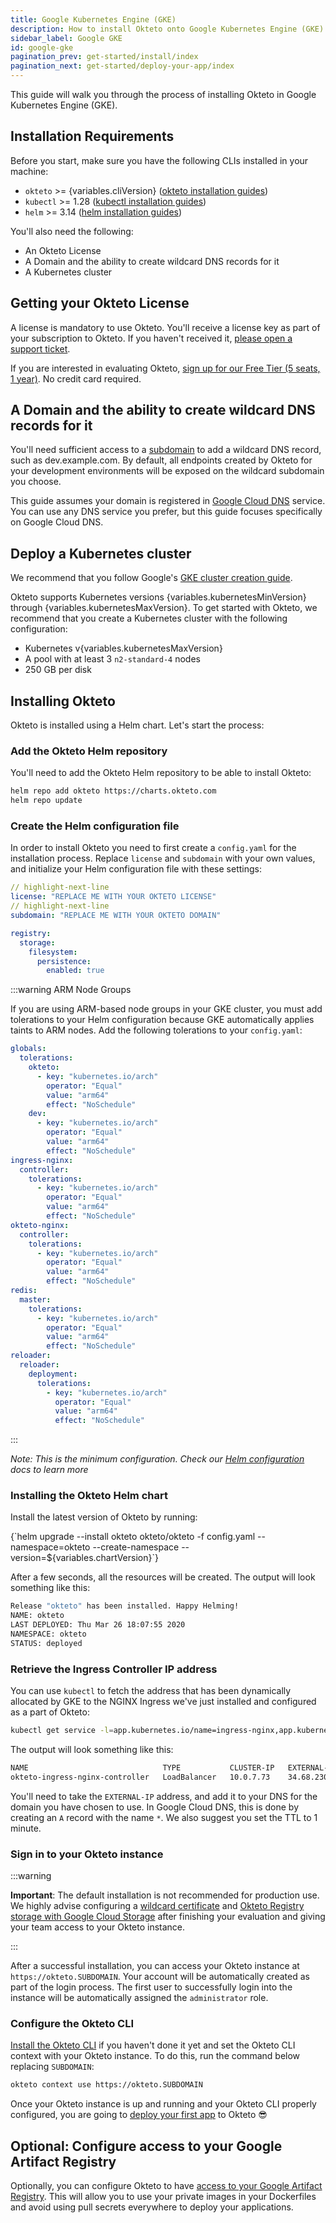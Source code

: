 ```yaml
---
title: Google Kubernetes Engine (GKE)
description: How to install Okteto onto Google Kubernetes Engine (GKE)
sidebar_label: Google GKE
id: google-gke
pagination_prev: get-started/install/index
pagination_next: get-started/deploy-your-app/index
---
```



This guide will walk you through the process of installing Okteto in Google Kubernetes Engine (GKE).

## Installation Requirements

Before you start, make sure you have the following CLIs installed in your machine:

- `okteto` >= {variables.cliVersion} ([okteto installation guides](get-started/install-okteto-cli.mdx))
- `kubectl` >= 1.28 ([kubectl installation guides](https://kubernetes.io/docs/tasks/tools/#kubectl))
- `helm` >= 3.14 ([helm installation guides](https://helm.sh/docs/intro/install/))

You'll also need the following:

- An Okteto License
- A Domain and the ability to create wildcard DNS records for it
- A Kubernetes cluster

## Getting your Okteto License

A license is mandatory to use Okteto. You'll receive a license key as part of your subscription to Okteto. If you haven't received it, [please open a support ticket](https://okteto.com/support).

If you are interested in evaluating Okteto, [sign up for our Free Tier (5 seats, 1 year)](https://www.okteto.com/free-trial/). No credit card required.

## A Domain and the ability to create wildcard DNS records for it

You'll need sufficient access to a [subdomain](self-hosted/helm-configuration.mdx#subdomain) to add a wildcard DNS record, such as dev.example.com.
By default, all endpoints created by Okteto for your development environments will be exposed on the wildcard subdomain you choose.

This guide assumes your domain is registered in [Google Cloud DNS](https://cloud.google.com/dns) service.
You can use any DNS service you prefer, but this guide focuses specifically on Google Cloud DNS.

## Deploy a Kubernetes cluster

We recommend that you follow Google's [GKE cluster creation guide](https://cloud.google.com/kubernetes-engine/docs/how-to/creating-a-cluster).

Okteto supports Kubernetes versions {variables.kubernetesMinVersion} through {variables.kubernetesMaxVersion}.
To get started with Okteto, we recommend that you create a Kubernetes cluster with the following configuration:

- Kubernetes v{variables.kubernetesMaxVersion}
- A pool with at least 3 `n2-standard-4` nodes
- 250 GB per disk

## Installing Okteto

Okteto is installed using a Helm chart. Let's start the process:

### Add the Okteto Helm repository

You'll need to add the Okteto Helm repository to be able to install Okteto:

```bash
helm repo add okteto https://charts.okteto.com
helm repo update
```

### Create the Helm configuration file

In order to install Okteto you need to first create a `config.yaml` for the installation process.
Replace `license` and `subdomain` with your own values, and initialize your Helm configuration file with these settings:

```yaml title="config.yaml"
// highlight-next-line
license: "REPLACE ME WITH YOUR OKTETO LICENSE"
// highlight-next-line
subdomain: "REPLACE ME WITH YOUR OKTETO DOMAIN"

registry:
  storage:
    filesystem:
      persistence:
        enabled: true
```

:::warning ARM Node Groups

If you are using ARM-based node groups in your GKE cluster, you must add tolerations to your Helm configuration because GKE automatically applies taints to ARM nodes. Add the following tolerations to your `config.yaml`:

```yaml
globals:
  tolerations:
    okteto:
      - key: "kubernetes.io/arch"
        operator: "Equal"
        value: "arm64"
        effect: "NoSchedule"
    dev:
      - key: "kubernetes.io/arch"
        operator: "Equal"
        value: "arm64"
        effect: "NoSchedule"
ingress-nginx:
  controller:
    tolerations:
      - key: "kubernetes.io/arch"
        operator: "Equal"
        value: "arm64"
        effect: "NoSchedule"
okteto-nginx:
  controller:
    tolerations:
      - key: "kubernetes.io/arch"
        operator: "Equal"
        value: "arm64"
        effect: "NoSchedule"
redis:
  master:
    tolerations:
      - key: "kubernetes.io/arch"
        operator: "Equal"
        value: "arm64"
        effect: "NoSchedule"
reloader:
  reloader:
    deployment:
      tolerations:
        - key: "kubernetes.io/arch"
          operator: "Equal"
          value: "arm64"
          effect: "NoSchedule"
```

:::

_Note: This is the minimum configuration. Check our [Helm configuration](self-hosted/helm-configuration.mdx) docs to learn more_

### Installing the Okteto Helm chart

Install the latest version of Okteto by running:

<CodeBlock language="bash">
  {`helm upgrade --install okteto okteto/okteto -f config.yaml --namespace=okteto --create-namespace --version=${variables.chartVersion}`}
</CodeBlock>

After a few seconds, all the resources will be created. The output will look something like this:

```bash
Release "okteto" has been installed. Happy Helming!
NAME: okteto
LAST DEPLOYED: Thu Mar 26 18:07:55 2020
NAMESPACE: okteto
STATUS: deployed
```

### Retrieve the Ingress Controller IP address

You can use `kubectl` to fetch the address that has been dynamically allocated by GKE to the NGINX Ingress we've just installed and configured as a part of Okteto:

```bash
kubectl get service -l=app.kubernetes.io/name=ingress-nginx,app.kubernetes.io/component=controller --namespace=okteto
```

The output will look something like this:

```bash
NAME                              TYPE           CLUSTER-IP   EXTERNAL-IP     PORT(S)                                     AGE
okteto-ingress-nginx-controller   LoadBalancer   10.0.7.73    34.68.230.234   80:30795/TCP,443:32481/TCP,1234:30885/TCP   5m
```

You'll need to take the `EXTERNAL-IP` address, and add it to your DNS for the domain you have chosen to use. In Google Cloud DNS, this is done by creating an `A` record with the name  `*`. We also suggest you set the TTL to 1 minute.

### Sign in to your Okteto instance

:::warning

**Important**: The default installation is not recommended for production use. We highly advise configuring a [wildcard certificate](self-hosted/install/certificates/index.mdx) and [Okteto Registry storage with Google Cloud Storage](self-hosted/install/okteto-registry-storage/google-cloud-storage.mdx) after finishing your evaluation and giving your team access to your Okteto instance.

:::

After a successful installation, you can access your Okteto instance at `https://okteto.SUBDOMAIN`. Your account will be automatically created as part of the login process. The first user to successfully login into the instance will be automatically assigned the `administrator` role.

### Configure the Okteto CLI

[Install the Okteto CLI](get-started/install-okteto-cli.mdx) if you haven't done it yet and set the Okteto CLI context with your Okteto instance.
To do this, run the command below replacing `SUBDOMAIN`:

```bash
okteto context use https://okteto.SUBDOMAIN
```

Once your Okteto instance is up and running and your Okteto CLI properly configured, you are going to [deploy your first app](get-started/deploy-your-app/index.mdx) to Okteto 😎

## Optional: Configure access to your Google Artifact Registry

Optionally, you can configure Okteto to have [access to your Google Artifact Registry](admin/registry-credentials/google-artifact-registry.mdx).
This will allow you to use your private images in your Dockerfiles and avoid using pull secrets everywhere to deploy your applications.
